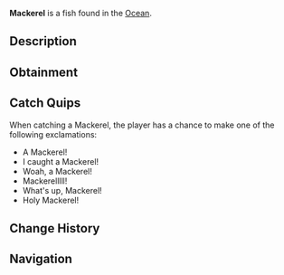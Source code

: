 {{FishInfobox
|image          = Mackerel.png
|rarity         = Common
|sea            = First Sea
|location       = [[Ocean]]
|sublocation    = Saltwater
|sources        = Common Crate, Fishing Rod
|radar_location = 
|xp             = 80
|weather        = Foggy
|time           = Day
|season         = Spring, Autumn
|bait           = Shrimp
|base_weight    = 4
|base_value     = 75
|weight_range   = 3
|base_chance    = 100
|base_resil     = 85
}}
'''Mackerel''' is a {{Rarity|Common}} fish found in the [[Ocean]].

== Description ==
{{Description|The Mackerel is a fast-swimming, silver fish with distinctive stripes and high-oil content. Mackerel are most active from spring to autumn in mildly warm weather.|Bestiary Entry}}

== Obtainment ==
{{Description|Found in mildly warm saltwater.|Bestiary Hint}}
{{Fish Availability|
Ancient Isle/Algae Hunt
Apex Fish Hunt/Mosslurker
Atlantis/Surrounding Ocean
FischFright/Frightful Pool
Forsaken Shores/Algae Hunt
Golden Tide
LEGO Pool/Studolodon Hunt
Lovestorm/Normal
Lovestorm/Supercharged
Lucky Event/Blarney McBreeze
Lucky Event/O'Mango Goldgrin
Lucky Event/Plumrick O'Luck
Lucky Event/Rowdy McCharm
Lucky Event/Sunny O'Coin
Megalodon Hunt/Eclipse and Weekend
Megalodon Hunt/Normal
Moosewood/Docks
Moosewood/Surrounding Ocean
Mushgrove Swamp/Algae Hunt
Narwhal Hunt/Beluga/First Sea
Narwhal Hunt/Magician Narwhal/First Sea
Narwhal Hunt/Narwhal/First Sea
Northern Summit/Surrounding Ocean
Ocean
Ocean/Deep Ocean
Ocean/Harvesters Spike
Ocean/Strange Whirlpool
Ocean/The Arch
Orca Migration/Ancient
Orca Migration/Normal
Roslit Bay/Surrounding Ocean
Shark Hunt/Great Hammerhead Shark
Shark Hunt/Great White Shark
Shark Hunt/Whale Shark
Snowcap Island/Algae Hunt
Whale Migration/Moby
Whale Migration/Normal
|top_rods      = 
Leviathan's Fang Rod\233712.78\0;
Free Spirit Rod\225863.12\22950.06;
Trident Rod\217198.65\18387.34;
No-Life Rod\212068.95\36161.07;
Azure Of Lagoon\209780.81\38313.88;
Great Rod of Oscar\206501.95\24193.49;
Resourceful Rod\166094.45\31350.77;
Destiny Rod\195175.27\18552.51;
Nocturnal Rod\118883.68\121281.51;
Frog Rod\176409.68\40759.26;
Riptide Rod\175284.05\40499.18;
Firefly Rod\192228.05\39980.2;
Fast Rod\172686.48\38422.3;
Seraphic Rod\207983.03\26220.99;
Astralhook Rod\206730.76\0;
Ethereal Prism Rod\206688.66\0;
Rod Of The Forgotten Fang\198006.29\23722.58;
Challenger's Rod\195138.57\37282.26;
Blazebringer Rod\191528.48\34975.25;
Rod Of The Exalted One\187083.12\0;
Rod Of The Depths\183983.62\21146.88;
Zeus Rod\180811\29844.02;
Verdant Shear Rod\179839.69\34293.32;
Depthseeker Rod\168304.78\27843.02;
Volcanic Rod\166621.26\25124.29;
Avalanche Rod\166354.2\24067.61;
Training Rod\141963.01\18426.43;
Steady Rod\82111.54\13030.09
|recommended   = Trident Rod
}}

== Catch Quips ==
When catching a Mackerel, the player has a chance to make one of the following exclamations:
* A Mackerel!
* I caught a Mackerel!
* Woah, a Mackerel!
* Mackerelllll!
* What's up, Mackerel!
* Holy Mackerel!

== Change History ==
{{Change History|{{subst:Current Version}}}}

== Navigation ==
{{Fish Navbox|Ocean}}